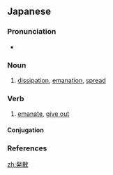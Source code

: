 ==Japanese==
{{ja-kanjitab|はつ|さん|k1=はっ|yomi=o}}

===Pronunciation===
* {{ja-pron|はっさん|y=o|acc=0|acc_ref=NHK}}

===Noun===
{{ja-noun|はっさん}}

# [[dissipation]], [[emanation]], [[spread]]

===Verb===
{{ja-verb-suru|はっさん}}

# [[emanate]], [[give out]]

====Conjugation====
{{ja-suru|はっさん}}

===References===
<references/>

[[zh:発散]]